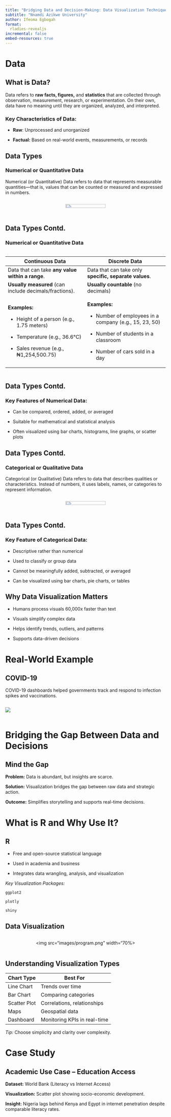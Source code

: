 ```yaml
---
title: "Bridging Data and Decision-Making: Data Visualization Techniques with R"
subtitle: "Nnamdi Azikwe University"
author: Ifeoma Egbogah
format: 
  rladies-revealjs
incremental: false
embed-resources: true
---
```


# Data {.inverse}

## What is Data?

Data refers to **raw facts, figures,** and **statistics** that are collected through observation, measurement, research, or experimentation. On their own, data have no meaning until they are organized, analyzed, and interpreted.


### Key Characteristics of Data:

-   **Raw**: Unprocessed and unorganized

-   **Factual:** Based on real-world events, measurements, or records

## Data Types

### **Numerical** or **Quantitative Data**

Numerical (or Quantitative) Data refers to data that represents measurable quantities—that is, values that can be counted or measured and expressed in numbers.

:::: columns
::: {.column width="100%"} 

<div style="text-align: center;">
  <img src="images/numerical.png" width="50%">
</div>

:::
::::

## Data Types Contd.

### **Numerical** or **Quantitative Data**


::: columns
::: {.column width="100%"}

<div style="text-align: center; font-size: 0.75em;">
+--------------------------------------------------------+----------------------------------------------------------+
| Continuous Data                                        | Discrete Data                                            |
+========================================================+==========================================================+
| Data that can take **any value within a range**.       | Data that can take only **specific, separate values**.   |
+--------------------------------------------------------+----------------------------------------------------------+
| **Usually measured** (can include decimals/fractions). | **Usually countable** (no decimals)                      |
+--------------------------------------------------------+----------------------------------------------------------+
| **Examples:**                                          | **Examples:**                                            |
|                                                        |                                                          |
| -    Height of a person (e.g., 1.75 meters)            | -    Number of employees in a company (e.g., 15, 23, 50) |
|                                                        |                                                          |
| -    Temperature (e.g., 36.6°C)                        | -    Number of students in a classroom                   |
|                                                        |                                                          |
| -    Sales revenue (e.g., ₦1,254,500.75)               | -    Number of cars sold in a day                        |
+--------------------------------------------------------+----------------------------------------------------------+
</div>
:::
:::

## Data Types Contd.

### Key Features of Numerical Data:
- Can be compared, ordered, added, or averaged

- Suitable for mathematical and statistical analysis

- Often visualized using bar charts, histograms, line graphs, or scatter plots



## Data Types Contd.

### **Categorical** or **Qualitative Data**

Categorical (or Qualitative) Data refers to data that describes qualities or characteristics. Instead of numbers, it uses labels, names, or categories to represent information.


:::: columns
::: {.column width="100%"}

<div style="text-align: center;">
  <img src="images/categorical.png" width="50%">
</div>
:::
::::

## Data Types Contd.

### Key Feature of Categorical Data:
- Descriptive rather than numerical

- Used to classify or group data

- Cannot be meaningfully added, subtracted, or averaged

- Can be visualized using bar charts, pie charts, or tables

## Why Data Visualization Matters

-   Humans process visuals 60,000x faster than text

-   Visuals simplify complex data

-   Helps identify trends, outliers, and patterns

-   Supports data-driven decisions

# Real-World Example {.inverse}

## COVID-19

COVID-19 dashboards helped governments track and respond to infection spikes and vaccinations.

:::: columns
::: {.column width="50%"}
![](images/maryland_covid.png)
:::
::::

# Bridging the Gap Between Data and Decisions {.inverse}

## Mind the Gap

**Problem:** Data is abundant, but insights are scarce.

**Solution:** Visualization bridges the gap between raw data and strategic action.

**Outcome:** Simplifies storytelling and supports real-time decisions.

# What is R and Why Use It? {.inverse}

## R

-   Free and open-source statistical language

-   Used in academia and business

-   Integrates data wrangling, analysis, and visualization

*Key Visualization Packages:*

`ggplot2`

`plotly`

`shiny`

## Data Visualization

:::: columns
::: {.column width="100%"}
<div style="text-align: center;">
<img src="images/program.png" width="70%>
</div>
:::
::::

## Understanding Visualization Types

| Chart Type   | Best For                     |
|--------------|------------------------------|
| Line Chart   | Trends over time             |
| Bar Chart    | Comparing categories         |
| Scatter Plot | Correlations, relationships  |
| Maps         | Geospatial data              |
| Dashboard    | Monitoring KPIs in real-time |

*Tip:* Choose simplicity and clarity over complexity.

# Case Study {.inverse}

## Academic Use Case – Education Access

**Dataset:** World Bank (Literacy vs Internet Access)

**Visualization:** Scatter plot showing socio-economic development.

**Insight:** Nigeria lags behind Kenya and Egypt in internet penetration despite comparable literacy rates.
